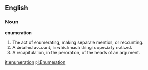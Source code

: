 ==English==

===Noun===

'''enumeration'''

#The act of enumerating, making separate mention, or recounting.
#A detailed account, in which each thing is specially noticed.
#A recapitulation, in the peroration, of the heads of an argument.

[[it:enumeration]]
[[pl:Enumeration]]